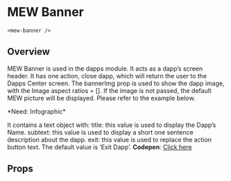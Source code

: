 

# MEW Banner
`<mew-banner />`

## Overview
MEW Banner is used in the dapps module. It acts as a dapp’s screen header. It has one action, close dapp, which will return the user to the Dapps Center screen. The bannerImg prop is used to show the dapp image, with the Image aspect ratios = []. If the image is not passed, the default MEW picture will be displayed. Please refer to the example below.
<p>*Need: Infographic*</p>

It contains a text object with:
title: this value is used to display the Dapp’s Name.
subtext: this value is used to display a short one sentence description about the dapp. 
exit: this value is used to replace the action button text. The default value is ‘Exit Dapp’.
<b>Codepen</b>: <a target="_blank" href="https://codepen.io/gesseekur/pen/JjGOxBa" id="Bar">Click here</a>

## Props
<Props of={MewBanner} />
<Preview><Story id="mewbanner--mew-banner" /></Preview>

